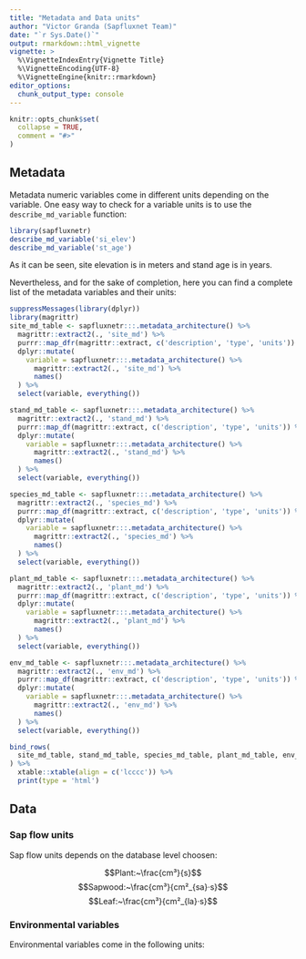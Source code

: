 ```yaml
---
title: "Metadata and Data units"
author: "Victor Granda (Sapfluxnet Team)"
date: "`r Sys.Date()`"
output: rmarkdown::html_vignette
vignette: >
  %\VignetteIndexEntry{Vignette Title}
  %\VignetteEncoding{UTF-8}
  %\VignetteEngine{knitr::rmarkdown}
editor_options: 
  chunk_output_type: console
---
```


```r
knitr::opts_chunk$set(
  collapse = TRUE,
  comment = "#>"
)
```

## Metadata

Metadata numeric variables come in different units depending on the variable.
One easy way to check for a variable units is to use the `describe_md_variable`
function:

```r
library(sapfluxnetr)
describe_md_variable('si_elev')
describe_md_variable('st_age')
```

As it can be seen, site elevation is in meters and stand age is in years.

Nevertheless, and for the sake of completion, here you can find a complete list
of the metadata variables and their units:

```r
suppressMessages(library(dplyr))
library(magrittr)
site_md_table <- sapfluxnetr:::.metadata_architecture() %>%
  magrittr::extract2(., 'site_md') %>%
  purrr::map_dfr(magrittr::extract, c('description', 'type', 'units')) %>%
  dplyr::mutate(
    variable = sapfluxnetr:::.metadata_architecture() %>%
      magrittr::extract2(., 'site_md') %>%
      names()
  ) %>%
  select(variable, everything())

stand_md_table <- sapfluxnetr:::.metadata_architecture() %>%
  magrittr::extract2(., 'stand_md') %>%
  purrr::map_df(magrittr::extract, c('description', 'type', 'units')) %>%
  dplyr::mutate(
    variable = sapfluxnetr:::.metadata_architecture() %>%
      magrittr::extract2(., 'stand_md') %>%
      names()
  ) %>%
  select(variable, everything())

species_md_table <- sapfluxnetr:::.metadata_architecture() %>%
  magrittr::extract2(., 'species_md') %>%
  purrr::map_df(magrittr::extract, c('description', 'type', 'units')) %>%
  dplyr::mutate(
    variable = sapfluxnetr:::.metadata_architecture() %>%
      magrittr::extract2(., 'species_md') %>%
      names()
  ) %>%
  select(variable, everything())

plant_md_table <- sapfluxnetr:::.metadata_architecture() %>%
  magrittr::extract2(., 'plant_md') %>%
  purrr::map_df(magrittr::extract, c('description', 'type', 'units')) %>%
  dplyr::mutate(
    variable = sapfluxnetr:::.metadata_architecture() %>%
      magrittr::extract2(., 'plant_md') %>%
      names()
  ) %>%
  select(variable, everything())

env_md_table <- sapfluxnetr:::.metadata_architecture() %>%
  magrittr::extract2(., 'env_md') %>%
  purrr::map_df(magrittr::extract, c('description', 'type', 'units')) %>%
  dplyr::mutate(
    variable = sapfluxnetr:::.metadata_architecture() %>%
      magrittr::extract2(., 'env_md') %>%
      names()
  ) %>%
  select(variable, everything())

bind_rows(
  site_md_table, stand_md_table, species_md_table, plant_md_table, env_md_table
) %>%
  xtable::xtable(align = c('lcccc')) %>%
  print(type = 'html')
```

## Data

### Sap flow units

Sap flow units depends on the database level choosen:

$$Plant:~\frac{cm³}{s}$$
$$Sapwood:~\frac{cm³}{cm²_{sa}·s}$$
$$Leaf:~\frac{cm³}{cm²_{la}·s}$$

### Environmental variables

Environmental variables come in the following units:



